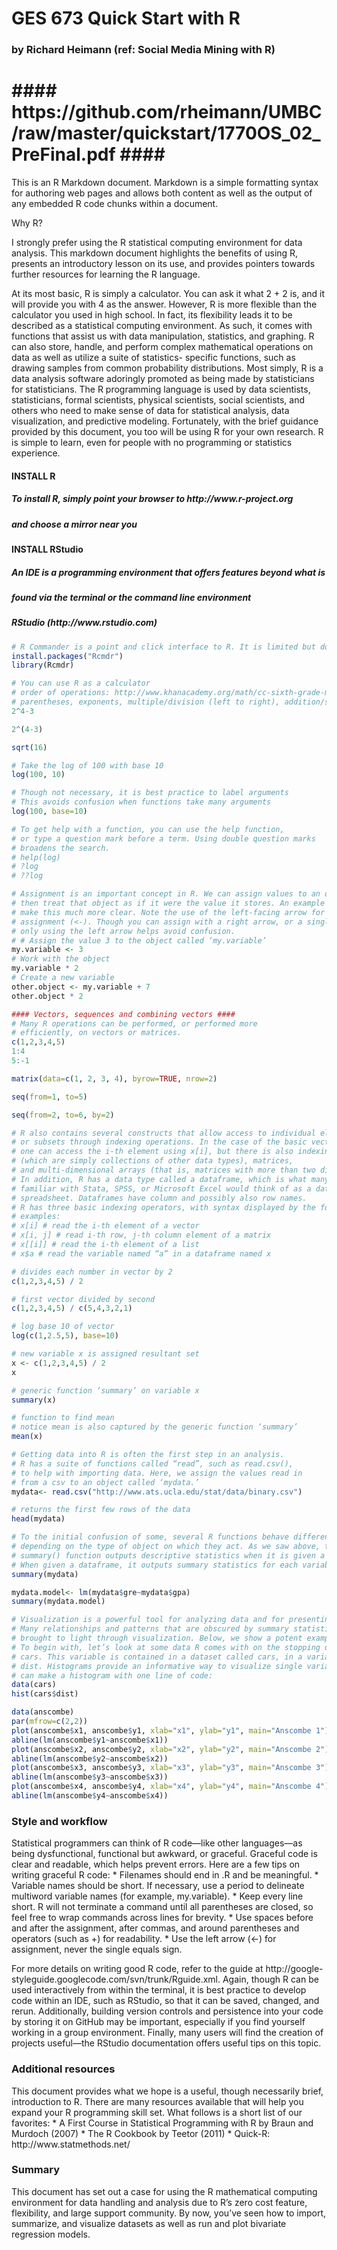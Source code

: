 # GES 673 Quick Start with R  #
### by Richard Heimann (ref: Social Media Mining with R) ###
#### https://github.com/rheimann/UMBC/raw/master/quickstart/1770OS_02_PreFinal.pdf #### 
========================================================

This is an R Markdown document. Markdown is a simple formatting syntax for authoring web pages and allows both content as well as the output of any embedded R code chunks within a document. 

Why R?

I strongly prefer using the R statistical computing environment for  data analysis. This markdown document highlights the benefits of using R, presents an introductory lesson on its use, and provides pointers towards further resources for learning the R language.

At its most basic, R is simply a calculator. You can ask it what 2 + 2 is, and it will provide you with 4 as the answer. However, R is more flexible than the calculator you used in high school. In fact, its flexibility leads it to be described as a statistical computing environment. As such, it comes with functions that assist us with data manipulation, statistics, and graphing. R can also store, handle, and perform complex mathematical operations on data as well as utilize a suite of statistics- specific functions, such as drawing samples from common probability distributions. Most simply, R is a data analysis software adoringly promoted as being made by statisticians for statisticians. The R programming language is used by data scientists, statisticians, formal scientists, physical scientists, social scientists, and others who need to make sense of data for statistical analysis, data visualization, and predictive modeling. Fortunately, with the brief guidance provided by this document, you too will be using R for your own research. R is simple to learn, even for people with no programming or statistics experience.

#### INSTALL R #### 
##### To install R, simply point your browser to http://www.r-project.org
#####  and choose a mirror near you

#### INSTALL RStudio #### 
#####  An IDE is a programming environment that offers features beyond what is
#####  found via the terminal or the command line environment
#####  RStudio (http://www.rstudio.com)

```r
# R Commander is a point and click interface to R. It is limited but does have a wide variety of methods from a classical aspatial sense. 
install.packages("Rcmdr")
library(Rcmdr)
```


```r
# You can use R as a calculator
# order of operations: http://www.khanacademy.org/math/cc-sixth-grade-math/cc-6th-factors-and-multiples/cc-6th-order-operations/v/order-of-operations
# parentheses, exponents, multiple/division (left to right), addition/subtraction (left to right)
2^4-3
```

```r
2^(4-3)
```

```r
sqrt(16)
```

```r
# Take the log of 100 with base 10
log(100, 10)

# Though not necessary, it is best practice to label arguments
# This avoids confusion when functions take many arguments
log(100, base=10)
```

```r
# To get help with a function, you can use the help function, 
# or type a question mark before a term. Using double question marks 
# broadens the search.
# help(log)
# ?log
# ??log
```

```r
# Assignment is an important concept in R. We can assign values to an object, 
# then treat that object as if it were the value it stores. An example should 
# make this much more clear. Note the use of the left-facing arrow for 
# assignment (<-). Though you can assign with a right arrow, or a single equal sign,
# only using the left arrow helps avoid confusion.
# # Assign the value 3 to the object called ‘my.variable’
my.variable <- 3
# Work with the object
my.variable * 2
# Create a new variable
other.object <- my.variable + 7
other.object * 2
```

```r
#### Vectors, sequences and combining vectors #### 
# Many R operations can be performed, or performed more 
# efficiently, on vectors or matrices. 
c(1,2,3,4,5)
1:4
5:-1
```

```r
matrix(data=c(1, 2, 3, 4), byrow=TRUE, nrow=2)

seq(from=1, to=5)

seq(from=2, to=6, by=2)
```

```r
# R also contains several constructs that allow access to individual elements 
# or subsets through indexing operations. In the case of the basic vector types 
# one can access the i-th element using x[i], but there is also indexing of lists 
# (which are simply collections of other data types), matrices, 
# and multi-dimensional arrays (that is, matrices with more than two dimensions). 
# In addition, R has a data type called a dataframe, which is what many readers 
# familiar with Stata, SPSS, or Microsoft Excel would think of as a data set or 
# spreadsheet. Dataframes have column and possibly also row names. 
# R has three basic indexing operators, with syntax displayed by the following 
# examples:
# x[i] # read the i-th element of a vector
# x[i, j] # read i-th row, j-th column element of a matrix
# x[[i]] # read the i-th element of a list
# x$a # read the variable named “a” in a dataframe named x
```

```r
# divides each number in vector by 2
c(1,2,3,4,5) / 2  
```

```r
# first vector divided by second
c(1,2,3,4,5) / c(5,4,3,2,1)
```

```r
# log base 10 of vector 
log(c(1,2.5,5), base=10) 
```

```r
# new variable x is assigned resultant set
x <- c(1,2,3,4,5) / 2 
x
```

```r
# generic function ‘summary’ on variable x
summary(x)
```

```r
# function to find mean 
# notice mean is also captured by the generic function ‘summary’
mean(x)  
```

```r
# Getting data into R is often the first step in an analysis. 
# R has a suite of functions called “read”, such as read.csv(), 
# to help with importing data. Here, we assign the values read in 
# from a csv to an object called ‘mydata.’
mydata<- read.csv("http://www.ats.ucla.edu/stat/data/binary.csv")
```

```r
# returns the first few rows of the data
head(mydata)  
```

```r
# To the initial confusion of some, several R functions behave differently 
# depending on the type of object on which they act. As we saw above, the 
# summary() function outputs descriptive statistics when it is given a vector. 
# When given a dataframe, it outputs summary statistics for each variable:
summary(mydata)
```

```r
mydata.model<- lm(mydata$gre~mydata$gpa) 
summary(mydata.model)
```

```r
# Visualization is a powerful tool for analyzing data and for presenting results. 
# Many relationships and patterns that are obscured by summary statistics can be 
# brought to light through visualization. Below, we show a potent example of this. 
# To begin with, let’s look at some data R comes with on the stopping distance of 
# cars. This variable is contained in a dataset called cars, in a variable called 
# dist. Histograms provide an informative way to visualize single variables. We 
# can make a histogram with one line of code:
data(cars)
hist(cars$dist)
```

```r
data(anscombe)
par(mfrow=c(2,2))
plot(anscombe$x1, anscombe$y1, xlab="x1", ylab="y1", main="Anscombe 1")
abline(lm(anscombe$y1~anscombe$x1))
plot(anscombe$x2, anscombe$y2, xlab="x2", ylab="y2", main="Anscombe 2")
abline(lm(anscombe$y2~anscombe$x2))
plot(anscombe$x3, anscombe$y3, xlab="x3", ylab="y3", main="Anscombe 3")
abline(lm(anscombe$y3~anscombe$x3))
plot(anscombe$x4, anscombe$y4, xlab="x4", ylab="y4", main="Anscombe 4")
abline(lm(anscombe$y4~anscombe$x4))
```



### Style and workflow
Statistical programmers can think of R code—like other languages—as being dysfunctional, functional but awkward, or graceful. Graceful code is clear and readable, which helps prevent errors. Here are a few tips on writing graceful R code:
* Filenames should end in .R and be meaningful.
* Variable names should be short. If necessary, use a period to delineate
multiword variable names (for example, my.variable).
* Keep every line short. R will not terminate a command until all parentheses
are closed, so feel free to wrap commands across lines for brevity.
* Use spaces before and after the assignment, after commas, and around parentheses and operators (such as +) for readability.
* Use the left arrow (<-) for assignment, never the single equals sign.

For more details on writing good R code, refer to the guide at http://google- styleguide.googlecode.com/svn/trunk/Rguide.xml. Again, though R can be used interactively from within the terminal, it is best practice to develop code within an IDE, such as RStudio, so that it can be saved, changed, and rerun. Additionally, building version controls and persistence into your code by storing it on GitHub may be important, especially if you find yourself working in a group environment. Finally, many users will find the creation of projects useful—the RStudio documentation offers useful tips on this topic.

### Additional resources
This document provides what we hope is a useful, though necessarily brief, introduction to R. There are many resources available that will help you expand your R programming skill set. What follows is a short list of our favorites:
* A First Course in Statistical Programming with R by Braun and Murdoch (2007)
* The R Cookbook by Teetor (2011)
* Quick-R: http://www.statmethods.net/

### Summary
This document has set out a case for using the R mathematical computing environment for data handling and analysis due to R's zero cost feature, flexibility, and large support community. By now, you've seen how to import, summarize, and visualize datasets as well as run and plot bivariate regression models.